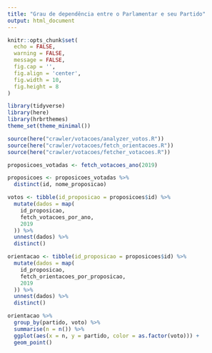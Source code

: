```yaml
---
title: "Grau de dependência entre o Parlamentar e seu Partido"
output: html_document
---
```


```r
knitr::opts_chunk$set(
  echo = FALSE,
  warning = FALSE,
  message = FALSE,
  fig.cap = '',
  fig.align = 'center',
  fig.width = 10,
  fig.height = 8
)
```

```r
library(tidyverse)
library(here)
library(hrbrthemes)
theme_set(theme_minimal())

source(here("crawler/votacoes/analyzer_votos.R"))
source(here("crawler/votacoes/fetch_orientacoes.R"))
source(here("crawler/votacoes/fetcher_votacoes.R"))
```

```r
proposicoes_votadas <- fetch_votacoes_ano(2019)

proposicoes <- proposicoes_votadas %>% 
  distinct(id, nome_proposicao)
```

```r
votos <- tibble(id_proposicao = proposicoes$id) %>%
  mutate(dados = map(
    id_proposicao,
    fetch_votacoes_por_ano,
    2019
  )) %>% 
  unnest(dados) %>% 
  distinct()
```

```r
orientacao <- tibble(id_proposicao = proposicoes$id) %>%
  mutate(dados = map(
    id_proposicao,
    fetch_orientacoes_por_proposicao,
    2019
  )) %>% 
  unnest(dados) %>% 
  distinct()
```

```r
orientacao %>% 
  group_by(partido, voto) %>% 
  summarise(n = n()) %>% 
  ggplot(aes(x = n, y = partido, color = as.factor(voto))) +
  geom_point()
```



